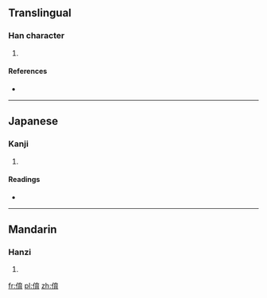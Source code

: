 ==Translingual==

===Han character===
{{Han char|rn=9|rad=人|as=08|sn=10|four=|canj=人卜戈月 (OYIB)}}

# {{defn|Han|sort=人08}}

====References====
* {{Han ref|kx=0106.230|dkj=00738|dj=0227.060|hdz=10183.060|uh=4FFC|ud=20476}}

----

==Japanese==

===Kanji===
{{ja-kanji|grade=|rs=人08}}

# {{defn|Japanese|sort=人08}}

====Readings====
* {{ja-readings|on=[[いく]] (iku), [[きく]] (kiku), [[しゅく]] (shuku)|kun=[[かゆ]] (kayu), [[ひさぐ]] (hisagu)}}

----

==Mandarin==

===Hanzi===
{{cmn-hanzi|pin=[[yù]] ([[yu4]])|wg=yü<sup>4</sup>}}

# {{defn|Mandarin|sort=人08}}

[[fr:俼]]
[[pl:俼]]
[[zh:俼]]